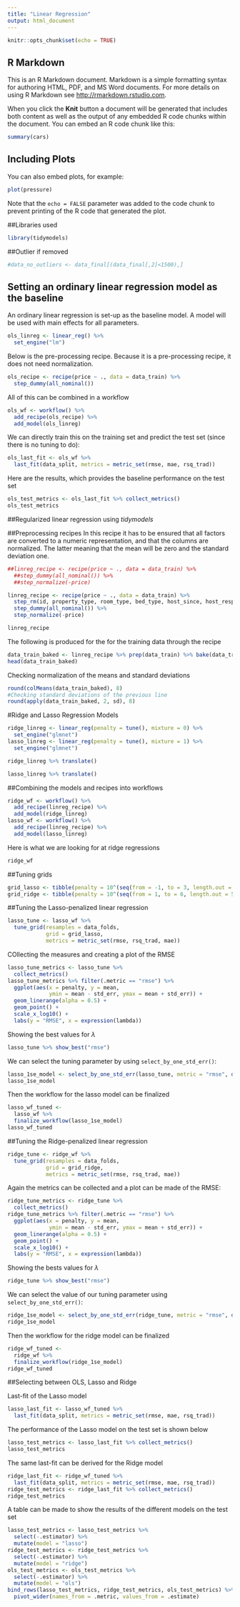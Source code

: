 ```yaml
---
title: "Linear Regression"
output: html_document
---
```


```r
knitr::opts_chunk$set(echo = TRUE)
```

## R Markdown

This is an R Markdown document. Markdown is a simple formatting syntax for authoring HTML, PDF, and MS Word documents. For more details on using R Markdown see <http://rmarkdown.rstudio.com>.

When you click the **Knit** button a document will be generated that includes both content as well as the output of any embedded R code chunks within the document. You can embed an R code chunk like this:

```r
summary(cars)
```

## Including Plots

You can also embed plots, for example:

```r
plot(pressure)
```

Note that the `echo = FALSE` parameter was added to the code chunk to prevent printing of the R code that generated the plot.

##Libraries used
```r
library(tidymodels)
```

##Outlier if removed

```r
#data_no_outliers <- data_final[(data_final[,2]<1500),]
```


## Setting an ordinary linear regression model as the baseline

An ordinary linear regression is set-up as the baseline model. A model will be used with main effects for all parameters.
```r
ols_linreg <- linear_reg() %>% 
  set_engine("lm")
```

Below is the pre-processing recipe. Because it is a pre-processing recipe, it does not need normalization.
```r
ols_recipe <- recipe(price ~ ., data = data_train) %>% 
  step_dummy(all_nominal()) 
```

All of this can be combined in a workflow
```r
ols_wf <- workflow() %>% 
  add_recipe(ols_recipe) %>% 
  add_model(ols_linreg)
```

We can directly train this on the training set and predict the test set (since there is no tuning to do):
```r
ols_last_fit <- ols_wf %>% 
  last_fit(data_split, metrics = metric_set(rmse, mae, rsq_trad))
```

Here are the results, which provides the baseline performance on the test set
```r
ols_test_metrics <- ols_last_fit %>% collect_metrics()
ols_test_metrics
```


##Regularized linear regression using *tidymodels*

##Preprocessing recipes
In this recipe it has to be ensured that all factors are converted to a numeric representation, and that the columns are normalized. The latter meaning that the mean will be zero and the standard deviation one.
```r
##linreg_recipe <- recipe(price ~ ., data = data_train) %>% 
  ##step_dummy(all_nominal()) %>% 
  ##step_normalize(-price)

linreg_recipe <- recipe(price ~ ., data = data_train) %>% 
  step_rm(id, property_type, room_type, bed_type, host_since, host_response_time, host_identity_verified, neighbourhood_cleansed, instant_bookable, cancellation_policy, require_guest_profile_picture, require_guest_phone_verification, wifi, pool, hot_tub, host_email, host_phone, host_facebook, host_government_id, host_verification_method) %>%
  step_dummy(all_nominal()) %>% 
  step_normalize(-price)
```

```r
linreg_recipe
```

The following is produced for the for the training data through the recipe
```r
data_train_baked <- linreg_recipe %>% prep(data_train) %>% bake(data_train)
head(data_train_baked)
```

Checking normalization of the means and standard deviations
```r
round(colMeans(data_train_baked), 8)
#Checking standard deviations of the previous line
round(apply(data_train_baked, 2, sd), 8)
```


#Ridge and Lasso Regression Models


```r
ridge_linreg <- linear_reg(penalty = tune(), mixture = 0) %>% 
  set_engine("glmnet")
lasso_linreg <- linear_reg(penalty = tune(), mixture = 1) %>% 
  set_engine("glmnet")
```

```r
ridge_linreg %>% translate()
```

```r
lasso_linreg %>% translate()
```

##Combining the models and recipes into workflows
```r
ridge_wf <- workflow() %>% 
  add_recipe(linreg_recipe) %>% 
  add_model(ridge_linreg)
lasso_wf <- workflow() %>% 
  add_recipe(linreg_recipe) %>% 
  add_model(lasso_linreg)
```

Here is what we are looking for at ridge regressions
```r
ridge_wf
```


##Tuning grids

```r
grid_lasso <- tibble(penalty = 10^(seq(from = -1, to = 3, length.out = 50)))
grid_ridge <- tibble(penalty = 10^(seq(from = 1, to = 6, length.out = 50)))
```

##Tuning the Lasso-penalized linear regression

```r
lasso_tune <- lasso_wf %>% 
  tune_grid(resamples = data_folds, 
            grid = grid_lasso,
            metrics = metric_set(rmse, rsq_trad, mae))
```

COllecting the measures and creating a plot of the RMSE
```r
lasso_tune_metrics <- lasso_tune %>% 
  collect_metrics()
lasso_tune_metrics %>% filter(.metric == "rmse") %>% 
  ggplot(aes(x = penalty, y = mean, 
             ymin = mean - std_err, ymax = mean + std_err)) + 
  geom_linerange(alpha = 0.5) + 
  geom_point() + 
  scale_x_log10() + 
  labs(y = "RMSE", x = expression(lambda))
```

Showing the best values for $\lambda$
```r
lasso_tune %>% show_best("rmse")
```

We can select the tuning parameter by using `select_by_one_std_err()`:
```r
lasso_1se_model <- select_by_one_std_err(lasso_tune, metric = "rmse", desc(penalty))
lasso_1se_model
```

Then the workflow for the lasso model can be finalized
```r
lasso_wf_tuned <- 
  lasso_wf %>% 
  finalize_workflow(lasso_1se_model)
lasso_wf_tuned
```


##Tuning the Ridge-penalized linear regression


```r
ridge_tune <- ridge_wf %>% 
  tune_grid(resamples = data_folds, 
            grid = grid_ridge,
            metrics = metric_set(rmse, rsq_trad, mae))
```

Again the metrics can be collected and a plot can be made of the RMSE:
```r
ridge_tune_metrics <- ridge_tune %>% 
  collect_metrics()
ridge_tune_metrics %>% filter(.metric == "rmse") %>% 
  ggplot(aes(x = penalty, y = mean, 
             ymin = mean - std_err, ymax = mean + std_err)) + 
  geom_linerange(alpha = 0.5) + 
  geom_point() + 
  scale_x_log10() +
  labs(y = "RMSE", x = expression(lambda))
```

Showing the bests values for $\lambda$
```r
ridge_tune %>% show_best("rmse")
```

We can select the value of our tuning parameter using `select_by_one_std_err()`:
```r
ridge_1se_model <- select_by_one_std_err(ridge_tune, metric = "rmse", desc(penalty))
ridge_1se_model
```

Then the workflow for the ridge model can be finalized
```r
ridge_wf_tuned <- 
  ridge_wf %>% 
  finalize_workflow(ridge_1se_model)
ridge_wf_tuned
```


##Selecting between OLS, Lasso and Ridge

Last-fit of the Lasso model
```r
lasso_last_fit <- lasso_wf_tuned %>% 
  last_fit(data_split, metrics = metric_set(rmse, mae, rsq_trad))
```

The performance of the Lasso model on the test set is shown below
```r
lasso_test_metrics <- lasso_last_fit %>% collect_metrics()
lasso_test_metrics
```

The same last-fit can be derived for the Ridge model
```r
ridge_last_fit <- ridge_wf_tuned %>% 
  last_fit(data_split, metrics = metric_set(rmse, mae, rsq_trad))
ridge_test_metrics <- ridge_last_fit %>% collect_metrics()
ridge_test_metrics
```

A table can be made to show the results of the different models on the test set
```r
lasso_test_metrics <- lasso_test_metrics %>% 
  select(-.estimator) %>% 
  mutate(model = "lasso")
ridge_test_metrics <- ridge_test_metrics %>% 
  select(-.estimator) %>% 
  mutate(model = "ridge")
ols_test_metrics <- ols_test_metrics %>% 
  select(-.estimator) %>% 
  mutate(model = "ols")
bind_rows(lasso_test_metrics, ridge_test_metrics, ols_test_metrics) %>% 
  pivot_wider(names_from = .metric, values_from = .estimate)
```

